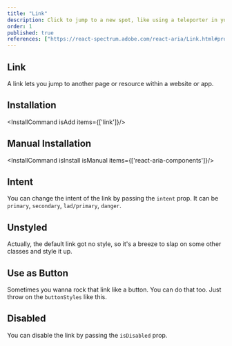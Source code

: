 ```yaml
---
title: "Link"
description: Click to jump to a new spot, like using a teleporter in your favorite sci-fi, making navigation instantaneous..
order: 1
published: true
references: ["https://react-spectrum.adobe.com/react-aria/Link.html#props"]
---
```


## Link

A link lets you jump to another page or resource within a website or app.
<How toUse="navigation/link-demo" />

## Installation
<InstallCommand isAdd items={['link']}/>

## Manual Installation

<InstallCommand isInstall isManual items={['react-aria-components']}/>

<SourceCode toShow='link'/>

## Intent
You can change the intent of the link by passing the `intent` prop. It can be `primary`, `secondary`, `lad/primary`, `danger`.
<How toUse="navigation/link-intent-demo" />

## Unstyled
Actually, the default link got no style, so it's a breeze to slap on some other classes and style it up.

<How toUse="navigation/link-unstyled-demo" />

## Use as Button
Sometimes you wanna rock that link like a button. You can do that too. Just throw on the `buttonStyles` like this.

<How toUse="navigation/link-button-demo" />

## Disabled
You can disable the link by passing the `isDisabled` prop.

<How toUse="navigation/link-disabled-demo" />
